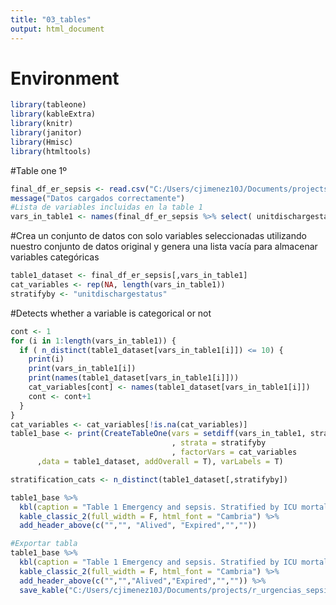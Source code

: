 ```yaml
---
title: "03_tables"
output: html_document
---
```


# Environment
```r
library(tableone)
library(kableExtra)
library(knitr)
library(janitor)
library(Hmisc)
library(htmltools)

```

#Table one 1º
```r
final_df_er_sepsis <- read.csv("C:/Users/cjimenez10J/Documents/projects/r_urgencias_sepsis/r_urgencias_sepsis/Figures/selected_data.csv")
message("Datos cargados correctamente")
#Lista de variables incluidas en la table 1
vars_in_table1 <- names(final_df_er_sepsis %>% select( unitdischargestatus, er_los_hrs, sex , age , ethnicity , apachescoreIV ,  final_charlson_score , hist_diabetes_bin , hist_renal_bin , hist_cancer_bin , hist_chf_bin , hist_copd_bin , hist_other_bin , vasopressors))

```

#Crea un conjunto de datos con solo variables seleccionadas utilizando nuestro conjunto de datos original y genera una lista vacía para almacenar variables categóricas
```r
table1_dataset <- final_df_er_sepsis[,vars_in_table1]
cat_variables <- rep(NA, length(vars_in_table1))
stratifyby <- "unitdischargestatus"

```

#Detects whether a variable is categorical or not
```r
cont <- 1
for (i in 1:length(vars_in_table1)) {
  if ( n_distinct(table1_dataset[vars_in_table1[i]]) <= 10) {
    print(i)
    print(vars_in_table1[i])
    print(names(table1_dataset[vars_in_table1[i]]))
    cat_variables[cont] <- names(table1_dataset[vars_in_table1[i]])
    cont <- cont+1
  }
} 
cat_variables <- cat_variables[!is.na(cat_variables)]
table1_base <- print(CreateTableOne(vars = setdiff(vars_in_table1, stratifyby)
                                    , strata = stratifyby
                                    , factorVars = cat_variables
      ,data = table1_dataset, addOverall = T), varLabels = T)

stratification_cats <- n_distinct(table1_dataset[,stratifyby])

table1_base %>%
  kbl(caption = "Table 1 Emergency and sepsis. Stratified by ICU mortality", align = "c") %>%
  kable_classic_2(full_width = F, html_font = "Cambria") %>%
  add_header_above(c("","", "Alived", "Expired","",""))

#Exportar tabla
table1_base %>%
  kbl(caption = "Table 1 Emergency and sepsis. Stratified by ICU mortality", align = "c") %>%
  kable_classic_2(full_width = F, html_font = "Cambria") %>%
  add_header_above(c("","","Alived","Expired","","")) %>%
  save_kable("C:/Users/cjimenez10J/Documents/projects/r_urgencias_sepsis/r_urgencias_sepsis/Figures/table1_base.html", zoom = 10)


```

